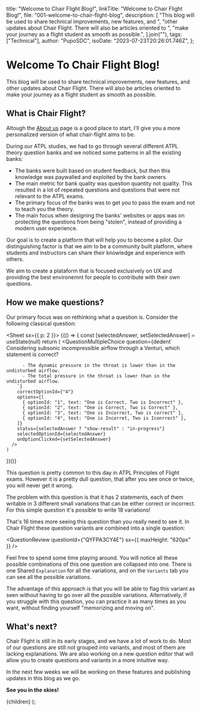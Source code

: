 
  title: "Welcome to Chair Flight Blog!",
  linkTitle: "Welcome to Chair Flight Blog!",
  file: "001-welcome-to-chair-flight-blog",
  description: [
    "This blog will be used to share technical improvements, new features, and ",
    "other updates about Chair Flight. There will also be articles oriented to ",
    "make your journey as a flight student as smooth as possible.",
  ].join(""),
  tags: ["Technical"],
  author: "PupoSDC",
  isoDate: "2023-07-23T20:26:01.746Z",
};

# Welcome To Chair Flight Blog!

This blog will be used to share technical improvements, new features, and
other updates about Chair Flight. There will also be articles oriented to make
your journey as a flight student as smooth as possible.

## What is Chair Flight?

Altough the [About us](/articles/about-us) page is a good place to start, I'll
give you a more personalized version of what chair-flight aims to be.

During our ATPL studies, we had to go through several different ATPL theory
question banks and we noticed some patterns in all the existing banks:

- The banks were built based on student feedback, but then this knowledge was
  paywalled and exploited by the bank owners.
- The main metric for bank quality was question quantity not quality. This
  resulted in a lot of repeated questions and questions that were not relevant
  to the ATPL exams.
- The primary focus of the banks was to get you to pass the exam and not to
  teach you the theory.
- The main focus when designing the banks' websites or apps was on protecting
  the questions from being "stolen", instead of providing a modern user experience.

Our goal is to create a platform that will help you to become a pilot. Our
distinguishing factor is that we aim to be a community built platform, where
students and instructors can share their knowledge and experience with others.

We aim to create a plataform that is focused exclusively on UX and providing the
best environemnt for people to contribute with their own questions.

## How we make questions?

Our primary focus was on rethinking what a question is. Consider the following
classical question:

<Sheet sx={{ p: 2 }}>
  {(() => {
    const [selectedAnswer, setSelectedAnswer] = useState(null)
    return (
      <QuestionMultipleChoice 
        question={dedent`
          Considering subsonic incompressible airflow through a Venturi, which statement is correct?

          - The dynamic pressure in the throat is lower than in the undisturbed airflow.
          - The total pressure in the throat is lower than in the undisturbed airflow.
        `}
        correctOptionId={"4"}
        options={[
          { optionId: "1", text: "One is Correct, Two is Incorrect" },
          { optionId: "2", text: "One is Correct, Two is Correct" },
          { optionId: "3", text: "One is Incorrect, Two is correct" },
          { optionId: "4", text: "One is Incorret, Two is Iconrrect" },
        ]}
        status={selectedAnswer ? "show-result" : "in-progress"}
        selectedOptionId={selectedAnswer}
        onOptionClicked={setSelectedAnswer}
      />
    )

})()}

</Sheet>

This question is pretty common to this day in ATPL Principles of Flight exams.
However it is a pretty dull question, that after you see once or twice, you will
never get it wrong.

The problem with this question is that it has 2 statements, each of them
writable in 3 different small variations that can be either correct or
incorrect. For this simple question it's possible to write 18 variations!

That's 16 times more seeing this question than you really need to see it. In
Chair Flight these question variants are combined into a single question:

<QuestionReview questionId={"QYFPA3CY4E"} sx={{ maxHeight: "620px" }} />

Feel free to spend some time playing around. You will notice all these possible
combinations of this one question are collapsed into one. There is one Shared
`Explanation` for all the variations, and on the `Variants` tab you can see all
the possible variations.

The advantage of this approach is that you will be able to flag this variant as
seen without having to go over all the possible variations. Alternatively, if
you struggle with this question, you can practice it as many times as you want,
without finding yourself "memorizing and moving on".

## What's next?

Chair Flight is still in its early stages, and we have a lot of work to do. Most
of our questions are still not grouped into variants, and most of them are lacking
explanations. We are also working on a new question editor that will allow you to
create questions and variants in a more intuitive way.

In the next few weeks we will be working on these features and publishing updates
in this blog as we go.

**See you in the skies!**

  <BlogPageLayout meta={meta}>{children}</BlogPageLayout>
);
